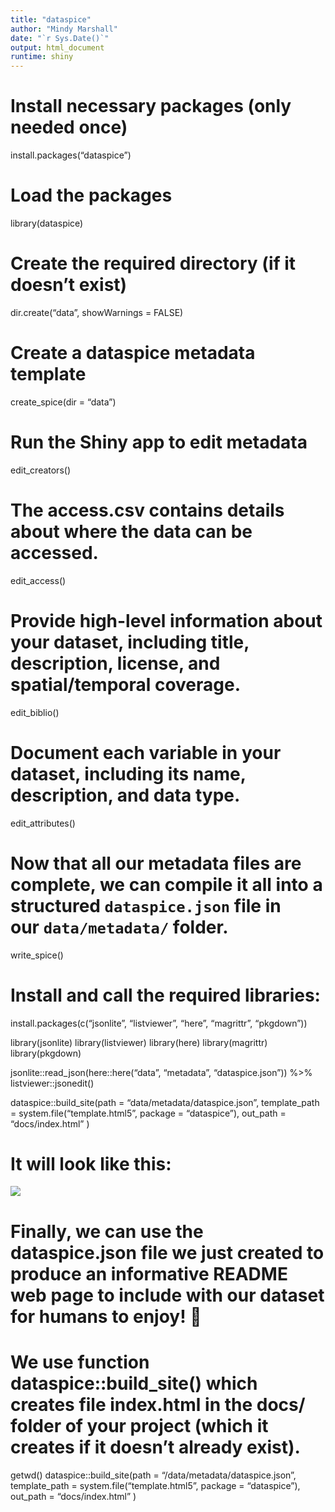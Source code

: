 ```yaml
---
title: "dataspice"
author: "Mindy Marshall"
date: "`r Sys.Date()`"
output: html_document
runtime: shiny
---
```


# Install necessary packages (only needed once)

install.packages("dataspice")

# Load the packages

library(dataspice)

# Create the required directory (if it doesn't exist)

dir.create("data", showWarnings = FALSE)

# Create a dataspice metadata template

create_spice(dir = "data")

# Run the Shiny app to edit metadata

edit_creators()

# The access.csv contains details about where the data can be accessed.

edit_access()

# Provide high-level information about your dataset, including title, description, license, and spatial/temporal coverage.

edit_biblio()

# Document each variable in your dataset, including its name, description, and data type.

edit_attributes()

# Now that all our metadata files are complete, we can **compile it all into a structured `dataspice.json` file** in our `data/metadata/` folder.

write_spice()

# Install and call the required libraries:

install.packages(c("jsonlite", "listviewer", "here", "magrittr", "pkgdown"))

library(jsonlite) 
library(listviewer) 
library(here) 
library(magrittr) 
library(pkgdown)

jsonlite::read_json(here::here("data", "metadata", "dataspice.json")) %>% listviewer::jsonedit()

dataspice::build_site(path = "data/metadata/dataspice.json", template_path = system.file("template.html5", package = "dataspice"), out_path = "docs/index.html" )

# It will look like this:

![](screenshot.png)

# Finally, we can use the dataspice.json file we just created to produce an informative README web page to include with our dataset for humans to enjoy! 🤩

# We use function dataspice::build_site() which creates file index.html in the docs/ folder of your project (which it creates if it doesn’t already exist).

getwd() dataspice::build_site(path = "/data/metadata/dataspice.json", template_path = system.file("template.html5", package = "dataspice"), out_path = "docs/index.html" )
